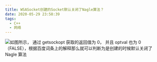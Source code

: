 ```yaml
---
title: WSASocket创建的Socket默认关闭了Nagle算法？
date: 2020-05-29 23:58:39
tags:
  - C++
  - 网络
---
```


![](https://img-blog.csdnimg.cn/20200413144658806.png)​ 如图所示， 通过
getsockopt 获取的返回值为 0， 并且 optval 也为
0（FALSE），根据百度词条上的解释那么就可以判断为是创建的时候默认关闭了 Nagle 算法

​
